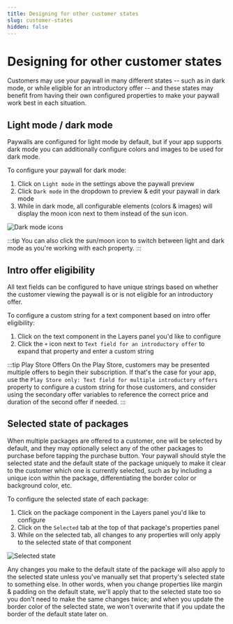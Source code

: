 ```yaml
---
title: Designing for other customer states
slug: customer-states
hidden: false
---
```


# Designing for other customer states

Customers may use your paywall in many different states -- such as in dark mode, or while eligible for an introductory offer -- and these states may benefit from having their own configured properties to make your paywall work best in each situation.

## Light mode / dark mode

Paywalls are configured for light mode by default, but if your app supports dark mode you can additionally configure colors and images to be used for dark mode.

To configure your paywall for dark mode:

1. Click on `Light mode` in the settings above the paywall preview
2. Click `Dark mode` in the dropdown to preview & edit your paywall in dark mode
3. While in dark mode, all configurable elements (colors & images) will display the moon icon next to them instead of the sun icon.

![Dark mode icons](/docs_images/paywalls/paywalls-dark-mode.png)

:::tip
You can also click the sun/moon icon to switch between light and dark mode as you're working with each property.
:::

## Intro offer eligibility

All text fields can be configured to have unique strings based on whether the customer viewing the paywall is or is not eligible for an introductory offer.

To configure a custom string for a text component based on intro offer eligibility:

1. Click on the text component in the Layers panel you'd like to configure
2. Click the `+` icon next to `Text field for an introductory offer` to expand that property and enter a custom string

:::tip Play Store Offers
On the Play Store, customers may be presented multiple offers to begin their subscription. If that's the case for your app, use the `Play Store only: Text field for multiple introductory offers` property to configure a custom string for those customers, and consider using the secondary offer variables to reference the correct price and duration of the second offer if needed.
:::

## Selected state of packages

When multiple packages are offered to a customer, one will be selected by default, and they may optionally select any of the other packages to purchase before tapping the purchase button. Your paywall should style the selected state and the default state of the package uniquely to make it clear to the customer which one is currently selected, such as by including a unique icon within the package, differentiating the border color or background color, etc.

To configure the selected state of each package:

1. Click on the package component in the Layers panel you'd like to configure
2. Click on the `Selected` tab at the top of that package's properties panel
3. While on the selected tab, all changes to any properties will only apply to the selected state of that component

![Selected state](/docs_images/paywalls/paywalls-selected-state.png)

Any changes you make to the default state of the package will also apply to the selected state unless you've manually set that property's selected state to something else. In other words, when you change properties like margin & padding on the default state, we'll apply that to the selected state too so you don't need to make the same changes twice; and when you update the border color of the selected state, we won't overwrite that if you update the border of the default state later on.
